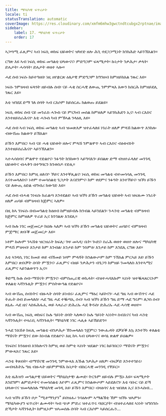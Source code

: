 ```yaml
---
title: ሜካኒካዊ ፍጥረታት
locale: ti
statusTranslation: automatic
coverImage: https://res.cloudinary.com/xmfm6mhw3gwctndtcubgx2rptnae/image/upload/v1740468922/small_cover_tratado_de_psicologia_revolucionaria_a4c0dca4e0.webp
sidebar:
    label: 17. ሜካኒካዊ ፍጥረታት
    order: 17
---
```

ኣጋጣሚ ፈጺምና ኣብ ነፍሲ ወከፍ ህይወትና ዝካየድ ዘሎ ሕጊ ተደጋጋሚነት ክንክሕድ ኣይንኽእልን።

ርግጽ እዩ ኣብ ነፍሲ ወከፍ መዓልቲ ህላውናና፡ ምድግጋም ፍጻሜታት፡ ኩነታት ንቃሕታ፡ ቃላት፡ ድሌታት፡ ሓሳባት፡ ድሌታት ወዘተ ኣሎ።

ሓደ ሰብ ነፍሱ ከይተዓዘበ፡ ነዚ ዘየቋርጽ ዕለታዊ ምድግጋም ክግንዘብ ከምዘይክእል ንጹር እዩ።

ነፍሱ ንምዕዛብ ፍላጎት ዘይብሉ ሰብ፡ ናይ ሓቂ ስርሓዊ ለውጢ ንምምጻእ እውን ክሰርሕ ከምዘይደሊ ንጹር እዩ።

እቲ ዝገደደ ድማ ገለ ሰባት ኣብ ርእሶም ከይሰርሑ ክልወጡ ይደልዩ።

ነፍሲ ወከፍ ሰብ ናይ መንፈስ ሓጐስ ናይ ምርካብ መሰል ከምዘለዎ ኣይንክሕድን ኢና፡ ኣብ ርእስና እንተዘይሰራሕናዮ እቲ ሓጐስ ካብ ምኽኣል ንላዕሊ እዩ።

ሓደ ሰብ ኣብ ነፍሲ ወከፍ መዓልቲ ኣብ ዝመጽእዎ ዝተፈላለዩ ነገራት ዘለዎ ምላሽ ክልውጥ እንከሎ ብውሽጡ ክልወጥ ይኽእል።

ይኹን እምበር፡ ኣብ ናይ ሓቂ ህይወት ዘሎና ምላሽ ንምልዋጥ ኣብ ርእስና ብዕቱብነት እንተዘይሰራሕናዮ ኣይንኽእልን።

ኣተሓሳስባና ምልዋጥ የድልየና፡ ንፉዓት ክንከውን ኣይግባእን፡ ይበልጽ ድማ ብዝተፈላለየ መንገዲ ህይወትና ብሓቅን በተግባርን ክንወስዶ የድሊ።

ይኹን እምበር፡ ከምዚ ዘለናዮ ኾይና እንተቐጺልና፡ ነፍሲ ወከፍ መዓልቲ ብተመሳሳሊ መንገዲ እናተመላለስና፡ ነቶም ተመሳሰልቲ ጌጋታት እናደገምና፡ ከም ቀደምና ንፉዓት እንተኾይና፡ ዝኾነ ይኹን ናይ ለውጢ ዕድል ብግብሪ ክውገድ እዩ።

ሓደ ሰብ ብሓቂ ንነፍሱ ክፈልጣ እንተደልዩ፡ ኣብ ዝኾነ ይኹን መዓልቲ ህይወት ኣብ ዝፍጸሙ ነገራት ዘለዎ ጠባይ ብምዕዛብ ክጅምር ኣለዎ።

በዚ ከኣ ንነፍሱ በብመዓልቲ ክዕዘብ ከምዘይብሉ ክንብል ኣይንደልን፡ ንሓንቲ መዓልቲ ብምዕዛብ ክጅምር ከምዘለዎ ጥራይ ኢና ክንገልጽ እንደሊ።

ኣብ ኩሉ ነገር መጀመርታ ክህሉ ኣለዎ፡ ኣብ ዝኾነ ይኹን መዓልቲ ህይወትና ጠባይና ብምዕዛብ ምጅማር ጽቡቕ መጀመርታ እዩ።

ነቶም ኩሎም ንኣሽቱ ዝርዝራት ክፍሊ፡ ገዛ፡ መኣዲ፡ ቤት፡ ጐደና፡ ስራሕ ወዘተ ወዘተ ዘሎና ሜካኒካዊ ምላሽ ምዕዛብ፡ እንታይ ከም እንብል፡ እንታይ ከም ንስምዕ፡ እንታይ ከም እንደሊ ርግጽ እዩ።

እቲ ኣገዳሲ ነገር ከመይ ወይ ብኸመይ ነዞም ምላሻት ክንልውጦም ከም ንኽእል ምርኣይ እዩ፡ ይኹን እምበር፡ ጽቡቓት ሰባት ምዃንና፡ ፈጺምና ብዘይ ንቃሕታን ብጌጋን ከምዘይ ንመላለስ እንተኣሚና ፈጺምና ኣይንልወጥን ኢና።

ቅድሚ ኩሉ ሰብ-ማሽናት ምዃንና፡ ብምስጢራዊ ወኪላት፡ ብዝተሓባእኩም ኣነነት ዝተቘጻጸርናኦም ቀለልቲ ኣሻንጉሊት ምዃንና ምስትውዓል የድልየና።

ኣብ ውሽጢ ሰብነትና ብዙሓት ሰባት ይነብሩ፡ ፈጺምና ማዕረ ኣይኮናን፡ ሓደ ግዜ ኣብ ውሽጥና ሓደ ትሑት ሰብ ይመላለስ፡ ሓደ ግዜ ሓደ ተቘጣኢ ሰብ፡ ኣብ ዝኾነ ይኹን ግዜ ድማ ሓደ ግሩም፡ ለጋስ ሰብ፡ ጸኒሑ ሓደ ዜና ኣስፋሕፋሒ ወይ ኣጻራሪ፡ ድሕሪኡ ሓደ ቅዱስ፡ ድሕሪኡ ሓደ ሓሳዊ ወዘተ።

ኣብ ውሽጢ ነፍሲ ወከፍና ኩሉ ዓይነት ሰባት ኣለዉና፡ ኩሉ ዓይነት ኣነነት። ስብእናና ካብ ሓንቲ ኣሻንጉሊት፡ ተዛራቢ ኣሻንጉሊት፡ ሜካኒካዊ ነገር ሓሊፉ ኣይኸይድን።

ንሓደ ንእሽቶ ክፍሊ መዓልቲ ብንቃሕታ ኽንመላለስ ንጀምር፡ ንውሑዳት ደቓይቕ እኳ እንተኾነ ቀለልቲ ማሽናት ምዃንና ደው ከነብል የድልየና፡ እዚ ከኣ ኣብ ህላውናና ወሳኒ ጽልዋ ይህልዎ።

ንነፍስና ክንዕዘብ እንከሎናን ከምዚ ወይ ከምቲ ኣነነት ዝደልዮ ነገር ከይገበርና፡ ማሽናት ምዃንና ምውጻእና ንጹር እዩ።

ሓንቲ ቅጽበት፡ ብማሽናዊ መንገዲ ንምውጻእ እኹል ንቃሕታ ዘለዎ፡ ብፍቓድ እንተተገይሩ፡ መብዛሕትኡ ግዜ ብዙሓት ዘይምምቹእ ኩነታት ብስርሓዊ መንገዲ የቐይር።

እቲ ዜሕዝን መዓልታዊ ህይወትና ሜካኒስታዊ፡ ልሙድ፡ ትርጉም ዘይብሉ ምዃኑ እዩ። ፍጻሜታት እንደግም፡ ልምድታትና ተመሳሰልቲ እዮም፡ ፈጺምና ክንልውጦም ኣይደለናን፡ እቲ ባቡር ናይ ድኻ ህላውናና ዝመላለሰሉ ሜካኒካዊ መገዲ እዩ፡ ይኹን እምበር፡ ብዛዕባና እቲ ዝበለጸ ኢና እንሓስብ...

ኣብ ዝኾነ ይኹን ቦታ "ሚቶማንያን" ይበዝሑ፡ ንባዕሎም ኣማልኽቲ ኸም ዝኾኑ ዝኣምኑ፡ ሜካኒካውያን ፍጥረት፡ ልሙዳት፡ ካብ ጭቃ ምድሪ ዝተፈጥሩ ባህርያት፡ ብዝተፈላለዩ ኣነነት ዝግስገሱ ድኻታት ኣሻንጉሊት፡ ከምዚኦም ዝኣመሰሉ ሰባት ኣብ ርእሶም ኣይሰርሑን...

